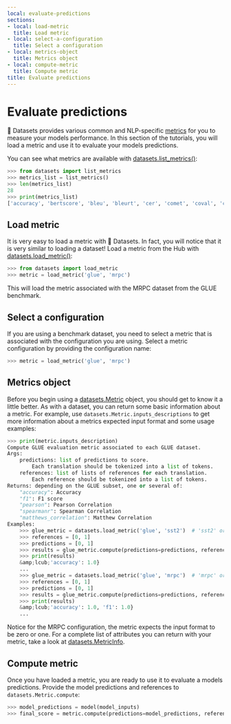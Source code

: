 ```yaml
---
local: evaluate-predictions
sections:
- local: load-metric
  title: Load metric
- local: select-a-configuration
  title: Select a configuration
- local: metrics-object
  title: Metrics object
- local: compute-metric
  title: Compute metric
title: Evaluate predictions
---
```

<script>
</script>
<h1 id="evaluate-predictions">Evaluate predictions</h1>

🤗 Datasets provides various common and NLP-specific [metrics](https://huggingface.co/metrics) for you to measure your models performance. In this section of the tutorials, you will load a metric and use it to evaluate your models predictions.

You can see what metrics are available with [datasets.list_metrics()](/docs/datasets/master/en/package_reference/loading_methods#datasets.list_metrics):

```py
>>> from datasets import list_metrics
>>> metrics_list = list_metrics()
>>> len(metrics_list)
28
>>> print(metrics_list)
['accuracy', 'bertscore', 'bleu', 'bleurt', 'cer', 'comet', 'coval', 'cuad', 'f1', 'gleu', 'glue', 'indic_glue', 'matthews_correlation', 'meteor', 'pearsonr', 'precision', 'recall', 'rouge', 'sacrebleu', 'sari', 'seqeval', 'spearmanr', 'squad', 'squad_v2', 'super_glue', 'wer', 'wiki_split', 'xnli']
```

<h2 id="load-metric">Load metric</h2>

It is very easy to load a metric with 🤗 Datasets. In fact, you will notice that it is very similar to loading a dataset! Load a metric from the Hub with [datasets.load_metric()](/docs/datasets/master/en/package_reference/loading_methods#datasets.load_metric):

```py
>>> from datasets import load_metric
>>> metric = load_metric('glue', 'mrpc')
```

This will load the metric associated with the MRPC dataset from the GLUE benchmark.

<h2 id="select-a-configuration">Select a configuration</h2>

If you are using a benchmark dataset, you need to select a metric that is associated with the configuration you are using. Select a metric configuration by providing the configuration name:

```py
>>> metric = load_metric('glue', 'mrpc')
```

<h2 id="metrics-object">Metrics object</h2>

Before you begin using a [datasets.Metric](/docs/datasets/master/en/package_reference/main_classes#datasets.Metric) object, you should get to know it a little better. As with a dataset, you can return some basic information about a metric. For example, use `datasets.Metric.inputs_descriptions` to get more information about a metrics expected input format and some usage examples:

```py
>>> print(metric.inputs_description)
Compute GLUE evaluation metric associated to each GLUE dataset.
Args:
    predictions: list of predictions to score.
        Each translation should be tokenized into a list of tokens.
    references: list of lists of references for each translation.
        Each reference should be tokenized into a list of tokens.
Returns: depending on the GLUE subset, one or several of:
    "accuracy": Accuracy
    "f1": F1 score
    "pearson": Pearson Correlation
    "spearmanr": Spearman Correlation
    "matthews_correlation": Matthew Correlation
Examples:
    >>> glue_metric = datasets.load_metric('glue', 'sst2')  # 'sst2' or any of ["mnli", "mnli_mismatched", "mnli_matched", "qnli", "rte", "wnli", "hans"]
    >>> references = [0, 1]
    >>> predictions = [0, 1]
    >>> results = glue_metric.compute(predictions=predictions, references=references)
    >>> print(results)
    &amp;lcub;'accuracy': 1.0}
    ...
    >>> glue_metric = datasets.load_metric('glue', 'mrpc')  # 'mrpc' or 'qqp'
    >>> references = [0, 1]
    >>> predictions = [0, 1]
    >>> results = glue_metric.compute(predictions=predictions, references=references)
    >>> print(results)
    &amp;lcub;'accuracy': 1.0, 'f1': 1.0}
    ...
```

Notice for the MRPC configuration, the metric expects the input format to be zero or one. For a complete list of attributes you can return with your metric, take a look at [datasets.MetricInfo](/docs/datasets/master/en/package_reference/main_classes#datasets.MetricInfo).

<h2 id="compute-metric">Compute metric</h2>

Once you have loaded a metric, you are ready to use it to evaluate a models predictions. Provide the model predictions and references to `datasets.Metric.compute`:

```py
>>> model_predictions = model(model_inputs)
>>> final_score = metric.compute(predictions=model_predictions, references=gold_references)
```
